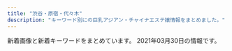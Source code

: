 ```yaml
---
title: "渋谷・原宿・代々木"
description: "キーワード別にの巨乳アジアン・チャイナエステ嬢情報をまとめました。"
---
```


新着画像と新着キーワードをまとめています。
2021年03月30日の情報です。

<DmmAffiliateIns />
<KeywordTable
  shops={
    [
    {
        "keywords": {
            "87": 13,
            "D": 21,
            "C": 55,
            "85": 14,
            "83": 13,
            "86": 14,
            "E": 7,
            "84": 30
        },
        "station": "JR\u6e0b\u8c37\u99c5\u30cf\u30c1\u516c\u53e3",
        "img_links": [
            "http://www.ogon.work/staff/hana1.jpg",
            "http://www.ogon.work/img/contentsbottom.png",
            "http://www.ogon.work/staff/momo1.jpg",
            "http://www.ogon.work/img/bana03.jpg",
            "http://www.ogon.work/staff/yuki2.jpg",
            "http://www.ogon.work/img/icon/new.jpg",
            "http://www.ogon.work/staff/ayumi2.jpg",
            "http://www.ogon.work/img/s/s_qa.png",
            "http://www.ogon.work/staff/ayumi3.jpg",
            "http://www.ogon.work/img/bana02.jpg",
            "http://www.ogon.work/staff/yuki1.jpg",
            "http://www.ogon.work/img/interior.jpg",
            "http://www.ogon.work/staff/tina1.jpg",
            "http://www.ogon.work/staff/ayumi1.jpg",
            "http://www.ogon.work/staff/sara1.jpg"
        ],
        "url": "http://www.ogon.work/",
        "name": "\u9ec4\u91d1\u6d77\u5cb8"
    },
    {
        "img_links": [
            "http://kokoronosato.tyo.cm/images/themes/pink/r3.jpg",
            "http://kokoronosato.tyo.cm/images/room1.jpg",
            "http://kokoronosato.tyo.cm/photos/sites/15/2019/07/2019072809470568.jpg",
            "http://kokoronosato.tyo.cm/images/room2.jpg",
            "http://kokoronosato.tyo.cm/images/themes/pink/s_staff.png",
            "http://kokoronosato.tyo.cm/images/room3.jpg",
            "http://kokoronosato.tyo.cm/photos/sites/15/2020/08/2020082205443766.jpg",
            "http://kokoronosato.tyo.cm/images/themes/pink/no1.png",
            "http://kokoronosato.tyo.cm/photos/sites/15/2020/08/2020082203150030.jpg",
            "http://kokoronosato.tyo.cm/images/themes/pink/s_ranking.png",
            "http://kokoronosato.tyo.cm/photos/sites/15/2020/08/2020082205444313.jpg",
            "http://kokoronosato.tyo.cm/images/themes/pink/mobile.jpg",
            "http://kokoronosato.tyo.cm/photos/sites/15/2019/07/2019072809465934.jpg",
            "http://kokoronosato.tyo.cm/photos/sites/15/2019/07/2019072809445954.jpg",
            "http://kokoronosato.tyo.cm/photos/sites/15/2020/08/2020082203135850.jpg",
            "http://kokoronosato.tyo.cm/images/room4.jpg",
            "http://kokoronosato.tyo.cm/images/themes/pink/s_pickup.png",
            "http://kokoronosato.tyo.cm/images/themes/pink/s_news.png",
            "http://kokoronosato.tyo.cm/images/themes/pink/no2.png",
            "http://kokoronosato.tyo.cm/images/themes/pink/s_newface.png",
            "http://kokoronosato.tyo.cm/photos/sites/15/2019/07/2019072809450776.jpg",
            "http://kokoronosato.tyo.cm/images/themes/pink/line.png",
            "http://kokoronosato.tyo.cm/photos/sites/15/2020/08/2020082205444661.jpg"
        ],
        "name": "\u68ee\u306e\u9999",
        "keywords": {
            "85": 4,
            "D": 23,
            "86": 12,
            "83": 3,
            "C": 16,
            "87": 8
        },
        "url": "http://kokoronosato.tyo.cm/",
        "station": "JR\u6e0b\u8c37\u99c5\u6771\u53e3"
    },
    {
        "url": "http://www.kaede-es.club/",
        "name": "\u6953",
        "img_links": [
            "http://www.kaede-es.club/images/staff/4/yuyu2.jpg",
            "http://www.kaede-es.club/images/staff/6.jpg",
            "http://www.kaede-es.club/images/staff/2/momo.jpg",
            "http://www.kaede-es.club/images/staff/2/7.jpg",
            "http://www.kaede-es.club/images/staff/miki.jpg",
            "http://www.kaede-es.club/images/staff/2/riri.jpg",
            "http://www.kaede-es.club/images/nav/nav-staff.jpg",
            "http://www.kaede-es.club/css/2.jpeg",
            "http://www.kaede-es.club/psd/off2-1.jpg",
            "http://www.kaede-es.club/images/index-tiba_09.jpg",
            "http://www.kaede-es.club/images/shop/DSC_0998-199x300.jpg",
            "http://www.kaede-es.club/images/nav/nav-job.jpg",
            "http://www.kaede-es.club/images/nav/nav-sys.jpg",
            "http://www.kaede-es.club/images/index-tiba_02.jpg",
            "http://www.kaede-es.club/images/index-tiba_04.jpg",
            "http://www.kaede-es.club/images/staff/2/hana.jpg",
            "http://www.kaede-es.club/images/staff/neinei2.jpg",
            "http://www.kaede-es.club/images/shop/DSC_0086-300x199.jpg",
            "http://www.kaede-es.club/images/staff/4/sati.jpg",
            "http://www.kaede-es.club/images/index-tiba_13.jpg",
            "http://www.kaede-es.club/images/staff/2/miki.jpg",
            "http://www.kaede-es.club/images/index-tiba_10.jpg",
            "http://www.kaede-es.club/images/shop/DSC_0087-221x300.jpg",
            "http://www.kaede-es.club/psd/off32.jpg",
            "http://www.kaede-es.club/images/t-off-ico.jpg"
        ],
        "keywords": {},
        "station": "JR\u4ee3\u3005\u6728\u99c5"
    },
    {
        "station": "JR\u6e0b\u8c37\u99c5\u897f\u53e3",
        "url": "http://awaawa-fairy.work/",
        "keywords": {
            "F": 1,
            "87": 5,
            "85": 4,
            "86": 3,
            "C": 17,
            "88": 5,
            "D": 4,
            "E": 2
        },
        "img_links": [
            "http://awaawa-fairy.work/sp/img/sys.jpg",
            "http://awaawa-fairy.work/sp/img/t-a.jpg",
            "http://awaawa-fairy.work/sp/img/t-t.jpg",
            "http://awaawa-fairy.work/img/st27.png",
            "http://awaawa-fairy.work/img/st4.png",
            "http://awaawa-fairy.work/sp/img/t-o.jpg",
            "http://awaawa-fairy.work/sp/img/t-s.jpg",
            "http://awaawa-fairy.work/img/sta29.png",
            "http://awaawa-fairy.work/img/sta27.png",
            "http://awaawa-fairy.work/img/st29.png",
            "http://awaawa-fairy.work/sp/img/sta27.png",
            "http://awaawa-fairy.work/sp/img/info.jpg",
            "http://awaawa-fairy.work/img/st26.png",
            "http://awaawa-fairy.work/img/nos.png",
            "http://awaawa-fairy.work/sp/img/sta17.png",
            "http://awaawa-fairy.work/img/head.png",
            "http://awaawa-fairy.work/img/st28.png",
            "http://awaawa-fairy.work/img/st017.png",
            "http://awaawa-fairy.work/sp/img/p-15.png",
            "http://awaawa-fairy.work/sp/img/tel.jpg",
            "http://awaawa-fairy.work/sp/img/line.jpg",
            "http://awaawa-fairy.work/img/st018.png",
            "http://awaawa-fairy.work/img/sta15.png",
            "http://awaawa-fairy.work/sp/img/p-29.png",
            "http://awaawa-fairy.work/sp/img/sta15.png",
            "http://awaawa-fairy.work/img/bottom.png",
            "http://awaawa-fairy.work/img/st15.png",
            "http://awaawa-fairy.work/sp/img/tit.jpg",
            "http://awaawa-fairy.work/sp/img/add.jpg",
            "http://awaawa-fairy.work/sp/img/time.jpg",
            "http://awaawa-fairy.work/sp/img/pic.jpg",
            "http://awaawa-fairy.work/img/st22.png",
            "http://awaawa-fairy.work/img/sta17.png",
            "http://awaawa-fairy.work/sp/img/pc.jpg",
            "http://awaawa-fairy.work/sp/img/sta26.png",
            "http://awaawa-fairy.work/img/st17.png",
            "http://awaawa-fairy.work/sp/img/p-27.png",
            "http://awaawa-fairy.work/sp/img/sta28.png",
            "http://awaawa-fairy.work/sp/img/sta29.png",
            "http://awaawa-fairy.work/img/sta18.png",
            "http://awaawa-fairy.work/sp/img/mv.jpg",
            "http://awaawa-fairy.work/img/sta26.png",
            "http://awaawa-fairy.work/sp/img/sta22.png",
            "http://awaawa-fairy.work/img/st18.png",
            "http://awaawa-fairy.work/sp/img/sta18.png",
            "http://awaawa-fairy.work/sp/img/t-r.jpg",
            "http://awaawa-fairy.work/sp/img/botton.jpg",
            "http://awaawa-fairy.work/sp/img/p-26.png",
            "http://awaawa-fairy.work/img/mo.png",
            "http://awaawa-fairy.work/img/sta22.png",
            "http://awaawa-fairy.work/img/sta28.png"
        ],
        "name": "\u6ce1\u6ce1\u30d5\u30a7\u30a2\u30ea\u30fc"
    },
    {
        "img_links": [
            "http://angel.est.cm/img/footer.png",
            "http://angel.est.cm/img/r3.jpg",
            "http://angel.est.cm/photos/sites/23/2018/10/2018100318475591.jpg",
            "http://angel.est.cm/img/r1.jpg",
            "http://angel.est.cm/photos/sites/23/2019/05/2019051010094748.jpg",
            "http://angel.est.cm/photos/sites/23/2019/11/2019110102361631.jpg",
            "http://angel.est.cm/img/top.png",
            "http://angel.est.cm/photos/sites/23/2016/08/staff2.jpg",
            "http://angel.est.cm/img/r4.jpg",
            "http://angel.est.cm/photos/sites/23/2019/05/2019051010094757.jpg",
            "http://angel.est.cm/img/r2.jpg",
            "http://angel.est.cm/photos/sites/23/2019/05/2019051010094759.jpg",
            "http://angel.est.cm/photos/sites/23/2019/05/2019051010094797.jpg"
        ],
        "station": "JR\u6e0b\u8c37\u99c5\u5bae\u76ca\u5742\u53e3",
        "keywords": {
            "86": 3,
            "C": 1,
            "88": 1,
            "87": 2,
            "D": 3,
            "E": 2
        },
        "name": "Angel",
        "url": "http://angel.est.cm/"
    },
    {
        "keywords": {
            "85": 3,
            "87": 1,
            "C": 3,
            "D": 3,
            "86": 2
        },
        "station": "JR\u6e0b\u8c37\u99c5\u30cf\u30c1\u516c\u53e3",
        "img_links": [
            "http://www.sarara-es.xyz/files/005.jpg",
            "http://www.sarara-es.xyz/images/s_staff.png",
            "http://www.sarara-es.xyz/images/shop/shop04.jpg",
            "http://www.sarara-es.xyz/images/face.png",
            "http://www.sarara-es.xyz/images/r4.jpg",
            "http://www.sarara-es.xyz/images/shop/shop01.jpg",
            "http://www.sarara-es.xyz/images/pick.png",
            "http://www.sarara-es.xyz/images/bj2.jpg",
            "http://www.sarara-es.xyz/images/top.png",
            "http://www.sarara-es.xyz/files/001.jpg",
            "http://www.sarara-es.xyz/images/end.png",
            "http://www.sarara-es.xyz/images/r2.jpg",
            "http://www.sarara-es.xyz/images/r1.jpg",
            "http://www.sarara-es.xyz/images/news.png",
            "http://www.sarara-es.xyz/images/s_link.png",
            "http://www.sarara-es.xyz/images/shop/shop02.jpg",
            "http://www.sarara-es.xyz/images/shop/shop03.jpg",
            "http://www.sarara-es.xyz/files/003.jpg",
            "http://www.sarara-es.xyz/files/006.jpg",
            "http://www.sarara-es.xyz/files/002.jpg",
            "http://www.sarara-es.xyz/images/r5.jpg",
            "http://www.sarara-es.xyz/files/004.jpg"
        ],
        "name": "Honey",
        "url": "http://www.sarara-es.xyz"
    },
    {
        "url": "http://www.e-god.work/",
        "img_links": [
            "http://www.e-god.work/images/head.jpg",
            "http://www.e-god.work/img/yuki1.jpg",
            "http://www.e-god.work/img/koko1.jpg",
            "http://www.e-god.work/images/2.jpg",
            "http://www.e-god.work/images/line.png",
            "http://www.e-god.work/img/eri1.jpg",
            "http://www.e-god.work/images/tel.jpg",
            "http://www.e-god.work/images/mobile.jpg",
            "http://www.e-god.work/images/info.jpg",
            "http://www.e-god.work/images/int2.jpg",
            "http://www.e-god.work/img/koko2.jpg",
            "http://www.e-god.work/images/ais.jpg",
            "http://www.e-god.work/images/interior_t.jpg",
            "http://www.e-god.work/images/sys2.jpg",
            "http://www.e-god.work/images/int1.jpg",
            "http://www.e-god.work/images/1.jpg",
            "http://www.e-god.work/images/staff_t.jpg",
            "http://www.e-god.work/images/news.jpg",
            "http://www.e-god.work/img/zb.jpg",
            "http://www.e-god.work/images/4.jpg",
            "http://www.e-god.work/images/sys1.jpg"
        ],
        "name": "\u30b9\u30ef\u30f3",
        "keywords": {},
        "station": "JR\u6e0b\u8c37\u99c5\u30cf\u30c1\u516c\u53e3"
    },
    {
        "img_links": [
            "http://www.aixin.co.jp/images/staff/chiemi/1.jpg",
            "http://www.aixin.co.jp/images/staff/yuzu/yuzu.jpg",
            "http://www.aixin.co.jp/images/staff/ruru2/2.jpg",
            "http://www.aixin.co.jp/images/staff/miya/miya.jpg",
            "http://www.aixin.co.jp/images/staff/mika2/2.png",
            "http://www.aixin.co.jp/images/costume/3.png",
            "http://www.aixin.co.jp/images/staff/ayaka/ayaka.jpg",
            "http://www.aixin.co.jp/images/staff/mirai/mirai.png",
            "http://www.aixin.co.jp/images/price/hirou.jpg",
            "http://www.aixin.co.jp/images/staff/ayaka/1.jpg",
            "http://www.aixin.co.jp/images/costume/4.png",
            "http://www.aixin.co.jp/images/staff/ran/ran.png",
            "http://www.aixin.co.jp/images/map/google.png",
            "http://www.aixin.co.jp/images/staff/miharu/miharu.png",
            "http://www.aixin.co.jp/images/price/aroma.jpg",
            "http://www.aixin.co.jp/images/staff/rara/rara.png",
            "http://www.aixin.co.jp/images/price/tokusen.jpg",
            "http://www.aixin.co.jp/images/wanted/wanted.png",
            "http://www.aixin.co.jp/images/costume/2.png",
            "http://www.aixin.co.jp/images/staff/mika2/1.png",
            "http://www.aixin.co.jp/images/staff/aki/aki.png",
            "http://www.aixin.co.jp/images/staff/eri/eri.png",
            "http://www.aixin.co.jp/images/staff/rushi/1.jpg",
            "http://www.aixin.co.jp/images/top_pic/top2.jpg",
            "http://www.aixin.co.jp/images/staff/miki/miki.jpg",
            "http://www.aixin.co.jp/images/costume/7.png",
            "http://www.aixin.co.jp/images/staff/haruka2/haruka2.png",
            "http://www.aixin.co.jp/images/staff/mimi2/mimi2.png",
            "http://www.aixin.co.jp/images/staff/chiemi/chiemi.jpg",
            "http://www.aixin.co.jp/images/staff/miya/1.jpg",
            "http://www.aixin.co.jp/images/top/top.jpg",
            "http://www.aixin.co.jp/images/staff/miki/2.jpg",
            "http://www.aixin.co.jp/images/costume/6.png",
            "http://www.aixin.co.jp/images/staff/koko/koko.png",
            "http://www.aixin.co.jp/images/staff/mika2/mika2.png",
            "http://www.aixin.co.jp/images/staff/ruri2/ruri2.png",
            "http://www.aixin.co.jp/images/staff/rushi/rushi.jpg",
            "http://www.aixin.co.jp/images/costume/1.png",
            "http://www.aixin.co.jp/images/staff/ruru2/ruru2.jpg",
            "http://www.aixin.co.jp/images/staff/akane/akane.png",
            "http://www.aixin.co.jp/images/price/long.jpg",
            "http://www.aixin.co.jp/images/staff/yui2/yui2.png"
        ],
        "url": "http://www.aixin.co.jp/",
        "station": "JR\u6e0b\u8c37\u99c5",
        "keywords": {},
        "name": "\u30a2\u30a4\u30b7\u30f3"
    },
    {
        "url": "http://ipidiw.com/beautifulgirl8/",
        "station": "JR\u6e0b\u8c37\u99c5\u897f\u53e3",
        "img_links": [
            "http://ipidiw.com/beautifulgirl8/images/top.png",
            "http://ipidiw.com/beautifulgirl8/images/int2.jpg",
            "http://ipidiw.com/beautifulgirl8/user_data/00000060.jpg",
            "http://ipidiw.com/beautifulgirl8/user_data/00000095.jpg",
            "http://ipidiw.com/beautifulgirl8/images/s_news.png",
            "http://ipidiw.com/beautifulgirl8/images/s1.png",
            "http://ipidiw.com/beautifulgirl8/images/s_staff.jpg",
            "http://ipidiw.com/beautifulgirl8/user_data/00000087.jpg",
            "http://ipidiw.com/beautifulgirl8/images/mobile.png",
            "http://ipidiw.com/beautifulgirl8/user_data/00000073.jpg",
            "http://ipidiw.com/beautifulgirl8/user_data/00000077.jpg",
            "http://ipidiw.com/beautifulgirl8/images/n1.jpg",
            "http://ipidiw.com/beautifulgirl8/images/n3.png",
            "http://ipidiw.com/beautifulgirl8/images/int1.jpg",
            "http://ipidiw.com/beautifulgirl8/images/s_pick.png",
            "http://ipidiw.com/beautifulgirl8/user_data/00000098.jpg",
            "http://ipidiw.com/beautifulgirl8/images/s3.png"
        ],
        "keywords": {},
        "name": "\u30d3\u30e5\u30fc\u30c6\u30a3\u30d5\u30eb\u30ac\u30fc\u30eb"
    }
]
}
/>
<DmmAffiliateScript />

